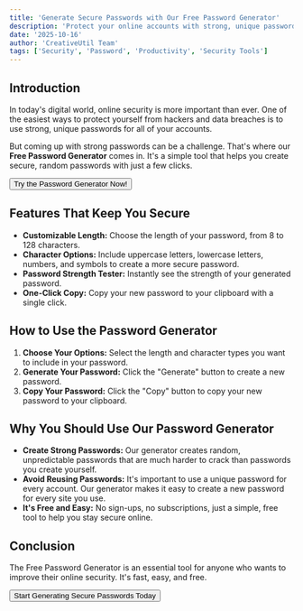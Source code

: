 ```yaml
---
title: 'Generate Secure Passwords with Our Free Password Generator'
description: 'Protect your online accounts with strong, unique passwords. Our Password Generator helps you create secure passwords with customizable length and character options. Test the strength of your passwords instantly.'
date: '2025-10-16'
author: 'CreativeUtil Team'
tags: ['Security', 'Password', 'Productivity', 'Security Tools']
---
```



## Introduction

In today's digital world, online security is more important than ever. One of the easiest ways to protect yourself from hackers and data breaches is to use strong, unique passwords for all of your accounts.

But coming up with strong passwords can be a challenge. That's where our **Free Password Generator** comes in. It's a simple tool that helps you create secure, random passwords with just a few clicks.

<div className="flex justify-center my-8">
  <Button asChild size="lg">
    <Link to="/tools/password-generator">Try the Password Generator Now!</Link>
  </Button>
</div>

## Features That Keep You Secure

*   **Customizable Length:** Choose the length of your password, from 8 to 128 characters.
*   **Character Options:** Include uppercase letters, lowercase letters, numbers, and symbols to create a more secure password.
*   **Password Strength Tester:** Instantly see the strength of your generated password.
*   **One-Click Copy:** Copy your new password to your clipboard with a single click.

## How to Use the Password Generator

1.  **Choose Your Options:** Select the length and character types you want to include in your password.
2.  **Generate Your Password:** Click the "Generate" button to create a new password.
3.  **Copy Your Password:** Click the "Copy" button to copy your new password to your clipboard.

## Why You Should Use Our Password Generator

*   **Create Strong Passwords:** Our generator creates random, unpredictable passwords that are much harder to crack than passwords you create yourself.
*   **Avoid Reusing Passwords:** It's important to use a unique password for every account. Our generator makes it easy to create a new password for every site you use.
*   **It's Free and Easy:** No sign-ups, no subscriptions, just a simple, free tool to help you stay secure online.

## Conclusion

The Free Password Generator is an essential tool for anyone who wants to improve their online security. It's fast, easy, and free.

<div className="flex justify-center my-8">
  <Button asChild size="lg">
    <Link to="/tools/password-generator">Start Generating Secure Passwords Today</Link>
  </Button>
</div>

